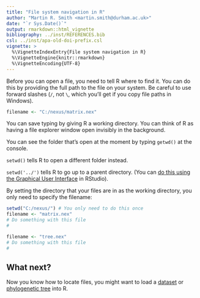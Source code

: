 ```yaml
---
title: "File system navigation in R"
author: "Martin R. Smith <martin.smith@durham.ac.uk>"
date: "`r Sys.Date()`"
output: rmarkdown::html_vignette
bibliography: ../inst/REFERENCES.bib
csl: ../inst/apa-old-doi-prefix.csl
vignette: >
  %\VignetteIndexEntry{File system navigation in R}
  %\VignetteEngine{knitr::rmarkdown}
  %\VignetteEncoding{UTF-8}
---
```


Before you can open a file, you need to tell R where to find it. 
You can do this by providing the full path to the file on your system.
Be careful to use forward slashes (`/`, not `\`, which you'll get if you
copy file paths in Windows).

```r
filename <- "C:/nexus/matrix.nex"
```

You can save typing by giving R a working directory.  You can 
think of R as having a file explorer window open invisibly in the
background.

You can see the folder that's open at the moment by typing `getwd()` at the console.

`setwd()` tells R to open a different folder instead.

`setwd('../')` tells R to go up to a parent directory.
(You can [do this using the Graphical User Interface](
https://www.princeton.edu/~otorres/RStudio101.pdf) in RStudio).

By setting the directory that your files are in as the working directory, 
you only need to specify the filename:

```r 
setwd("C:/nexus/") # You only need to do this once
filename <- "matrix.nex"
# Do something with this file
#

filename <- "tree.nex"
# Do something with this file
#
```

## What next?

Now you know how to locate files, you might want to load a
[dataset](load-data.html) or [phylogenetic tree](load-trees.html) into R.
